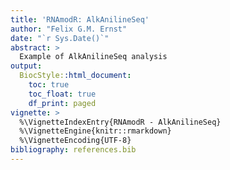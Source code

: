```yaml
---
title: 'RNAmodR: AlkAnilineSeq'
author: "Felix G.M. Ernst"
date: "`r Sys.Date()`"
abstract: >
  Example of AlkAnilineSeq analysis
output:
  BiocStyle::html_document:
    toc: true
    toc_float: true
    df_print: paged
vignette: >
  %\VignetteIndexEntry{RNAmodR - AlkAnilineSeq}
  %\VignetteEngine{knitr::rmarkdown}
  %\VignetteEncoding{UTF-8}
bibliography: references.bib
---
```

